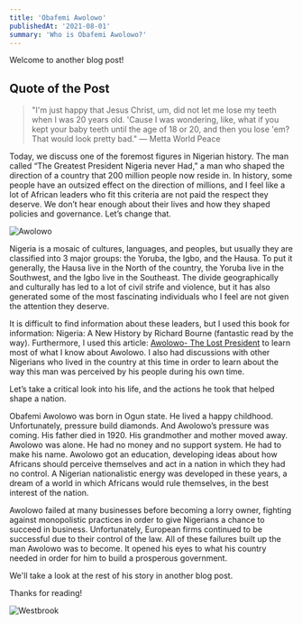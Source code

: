 ```yaml
---
title: 'Obafemi Awolowo'
publishedAt: '2021-08-01'
summary: 'Who is Obafemi Awolowo?'
---
```


Welcome to another blog post!

## Quote of the Post
> "I'm just happy that Jesus Christ, um, did not let me lose my teeth when I was 20 years old. 'Cause I was wondering, like, what if you kept your baby teeth until the age of 18 or 20, and then you lose 'em? That would look pretty bad." — Metta World Peace 

Today, we discuss one of the foremost figures in Nigerian history. The man called “The Greatest President Nigeria never Had,” a man who shaped the direction of a country that 200 million people now reside in. In history, some people have an outsized effect on the direction of millions, and I feel like a lot of African leaders who fit this criteria are not paid the respect they deserve. We don’t hear enough about their lives and how they shaped policies and governance. Let’s change that.

![Awolowo](/images/awo.jpg)

Nigeria is a mosaic of cultures, languages, and peoples, but usually they are classified into 3 major groups: the Yoruba, the Igbo, and the Hausa. To put it generally, the Hausa live in the North of the country, the Yoruba live in the Southwest, and the Igbo live in the Southeast. The divide geographically and culturally has led to a lot of civil strife and violence, but it has also generated some of the most fascinating individuals who I feel are not given the attention they deserve. 

It is difficult to find information about these leaders, but I used this book for information: Nigeria: A New History by Richard Bourne (fantastic read by the way).  Furthermore, I used this article: [Awolowo- The Lost President](https://www.premiumtimesng.com/opinion/442742-awolowo-the-lost-president-and-a-nation-in-grief-by-toyin-falola.html) to learn most of what I know about Awolowo. I also had discussions with other Nigerians who lived in the country at this time in order to learn about the way this man was perceived by his people during his own time.

Let’s take a critical look into his life, and the actions he took that helped shape a nation.

Obafemi Awolowo was born in Ogun state.  He lived a happy childhood. Unfortunately, pressure build diamonds. And Awolowo’s pressure was coming. His father died in 1920. His grandmother and mother moved away. Awolowo was alone. He had no money and no support system. He had to make his name. Awolowo got an education, developing ideas about how Africans should perceive themselves and act in a nation in which they had no control. A Nigerian nationalistic energy was developed in these years, a dream of a world in which Africans would rule themselves, in the best interest of the nation.

Awolowo failed at many businesses before becoming a lorry owner, fighting against monopolistic practices in order to give Nigerians a chance to succeed in business. Unfortunately, European firms continued to be successful due to their control of the law. All of these failures built up the man Awolowo was to become. It opened his eyes to what his country needed in order for him to build a prosperous government. 

We'll take a look at the rest of his story in another blog post.

Thanks for reading!

![Westbrook](/images/dancing.gif)
